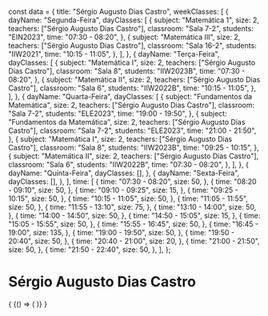 const data = {
  title: "Sérgio Augusto Dias Castro",
  weekClasses: [
    {
      dayName: "Segunda-Feira",
      dayClasses: [
        {
          subject: "Matemática 1",
          size: 2,
          teachers: ["Sérgio Augusto Dias Castro"],
          classroom: "Sala 7-2",
          students: "EIN2023",
          time: "07:30 - 08:20",
        },
        {
          subject: "Matemática III",
          size: 2,
          teachers: ["Sérgio Augusto Dias Castro"],
          classroom: "Sala 16-2",
          students: "IIW2021",
          time: "10:15 - 11:05",
        },
      ],
    },
    {
      dayName: "Terça-Feira",
      dayClasses: [
        {
          subject: "Matemática I",
          size: 2,
          teachers: ["Sérgio Augusto Dias Castro"],
          classroom: "Sala 8",
          students: "IIW2023B",
          time: "07:30 - 08:20",
        },
        {
          subject: "Matemática II",
          size: 2,
          teachers: ["Sérgio Augusto Dias Castro"],
          classroom: "Sala 6",
          students: "IIW2022B",
          time: "10:15 - 11:05",
        },
      ],
    },
    {
      dayName: "Quarta-Feira",
      dayClasses: [
        {
          subject: "Fundamentos da Matemática",
          size: 2,
          teachers: ["Sérgio Augusto Dias Castro"],
          classroom: "Sala 7-2",
          students: "ELE2023",
          time: "19:00 - 19:50",
        },
        {
          subject: "Fundamentos da Matemática",
          size: 2,
          teachers: ["Sérgio Augusto Dias Castro"],
          classroom: "Sala 7-2",
          students: "ELE2023",
          time: "21:00 - 21:50",
        },
        {
          subject: "Matemática I",
          size: 2,
          teachers: ["Sérgio Augusto Dias Castro"],
          classroom: "Sala 8",
          students: "IIW2023B",
          time: "09:25 - 10:15",
        },
        {
          subject: "Matemática II",
          size: 2,
          teachers: ["Sérgio Augusto Dias Castro"],
          classroom: "Sala 6",
          students: "IIW2022B",
          time: "07:30 - 08:20",
        },
      ],
    },
    {
      dayName: "Quinta-Feira",
      dayClasses: [],
    },
    {
      dayName: "Sexta-Feira",
      dayClasses: [],
    },
  ],
  time: [
    {
      time: "07:30 - 08:20",
      size: 50,
    },
    {
      time: "08:20 - 09:10",
      size: 50,
    },
    {
      time: "09:10 - 09:25",
      size: 15,
    },
    {
      time: "09:25 - 10:15",
      size: 50,
    },
    {
      time: "10:15 - 11:05",
      size: 50,
    },
    {
      time: "11:05 - 11:55",
      size: 50,
    },
    {
      time: "11:55 - 13:10",
      size: 75,
    },
    {
      time: "13:10 - 14:00",
      size: 50,
    },
    {
      time: "14:00 - 14:50",
      size: 50,
    },
    {
      time: "14:50 - 15:05",
      size: 15,
    },
    {
      time: "15:05 - 15:55",
      size: 50,
    },
    {
      time: "15:55 - 16:45",
      size: 50,
    },
    {
      time: "16:45 - 19:00",
      size: 135,
    },
    {
      time: "19:00 - 19:50",
      size: 50,
    },
    {
      time: "19:50 - 20:40",
      size: 50,
    },
    {
      time: "20:40 - 21:00",
      size: 20,
    },
    {
      time: "21:00 - 21:50",
      size: 50,
    },
    {
      time: "21:50 - 22:40",
      size: 50,
    },
  ],
};

# Sérgio Augusto Dias Castro

<div>
  {
    <BrowserOnly>
      {() => (
        <Grid
          title={data.title}
          weekClasses={data.weekClasses}
          time={data.time}
        />
      )}
    </BrowserOnly>
  }
</div>
